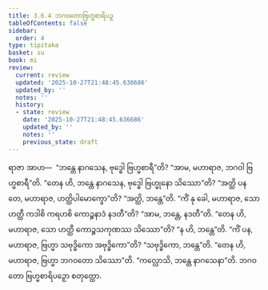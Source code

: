 ```yaml
---
title: 3.6.4 ဘဂဝတောဗြဟ္မစာရိပဉှ
tableOfContents: false
sidebar:
  order: 4
type: tipitaka
basket: su
book: mi
review:
  current: review
  updated: '2025-10-27T21:48:45.636686'
  updated_by: ''
  notes: ''
  history:
  - state: review
    date: '2025-10-27T21:48:45.636686'
    updated_by: ''
    notes: ''
    previous_state: draft
---
```



<ReviewStatus review={frontmatter.review} showDetails={true} />

<HypothesisAnnotation frontmatter={frontmatter} />

<DynamicBreadcrumb />

<Division number="86" book="mi" e="ch" v="28">

<Paragraph number="409" book="mi">
ရာဇာ အာဟ—  “ဘန္တေ နာဂသေန, ဗုဒ္ဓေါ ဗြဟ္မစာရီ”တိ? “အာမ, မဟာရာဇ, ဘဂဝါ ဗြဟ္မစာရီ”တိ. “တေန ဟိ, ဘန္တေ နာဂသေန, ဗုဒ္ဓေါ ဗြဟ္မုနော သိဿော”တိ? “အတ္ထိ ပန တေ, မဟာရာဇ, ဟတ္ထိပါမောက္ခော”တိ? “အတ္ထိ, ဘန္တေ”တိ. “ကိံ နု ခေါ, မဟာရာဇ, သော ဟတ္ထီ ကဒါစိ ကရဟစိ ကောဉ္စနာဒံ နဒတီ”တိ? “အာမ, ဘန္တေ, နဒတီ”တိ. “တေန ဟိ, မဟာရာဇ, သော ဟတ္ထီ ကောဉ္စသကုဏဿ သိဿော”တိ? “န ဟိ, ဘန္တေ”တိ. “ကိံ ပန, မဟာရာဇ, ဗြဟ္မာ သဗုဒ္ဓိကော အဗုဒ္ဓိကော”တိ? “သဗုဒ္ဓိကော, ဘန္တေ”တိ. “တေန ဟိ, မဟာရာဇ, ဗြဟ္မာ ဘဂဝတော သိဿော”တိ.
</Paragraph>

<Paragraph number="410" book="mi">
“ကလ္လောသိ, ဘန္တေ နာဂသေနာ”တိ.

</Paragraph>
</Division>

<Paragraph number="411" type="center" book="mi">
ဘဂဝတော ဗြဟ္မစာရိပဉှော စတုတ္ထော.
</Paragraph>